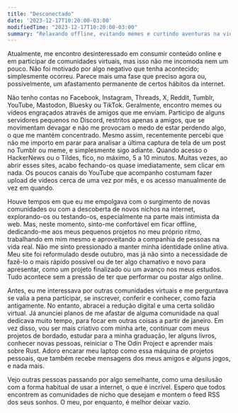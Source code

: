 ```yaml
---
title: "Desconectado"
date: '2023-12-17T10:20:00-03:00'
modifiedTime: "2023-12-17T10:20:00-03:00"
summary: "Relaxando offline, evitando memes e curtindo aventuras na vida real!"
---
```


Atualmente, me encontro desinteressado em consumir conteúdo online e em participar de comunidades virtuais, mas isso não me incomoda nem um pouco. Não foi motivado por algo negativo que tenha acontecido; simplesmente ocorreu. Parece mais uma fase que preciso agora ou, possivelmente, um afastamento permanente de certos hábitos da internet.

Não tenho contas no Facebook, Instagram, Threads, X, Reddit, Tumblr, YouTube, Mastodon, Bluesky ou TikTok. Geralmente, encontro memes ou vídeos engraçados através de amigos que me enviam. Participo de alguns servidores pequenos no Discord, restritos apenas a amigos, que se movimentam devagar e não me provocam o medo de estar perdendo algo, o que me mantém concentrado. Mesmo assim, recentemente percebi que não me importo em parar para analisar a última captura de tela de um post no Tumblr ou meme, e simplesmente sigo adiante. Quando acesso o HackerNews ou o Tildes, fico, no máximo, 5 a 10 minutos. Muitas vezes, ao abrir esses sites, acabo fechando-os quase imediatamente, sem clicar em nada. Os poucos canais do YouTube que acompanho costumam fazer upload de vídeos cerca de uma vez por mês, e os acesso manualmente de vez em quando.

Houve tempos em que eu me empolgava com o surgimento de novas comunidades ou com a descoberta de novos nichos na internet, explorando-os ou testando-os, especialmente na parte mais intimista da web. Mas, neste momento, sinto-me confortável em ficar offline, dedicando-me aos meus pequenos projetos no meu próprio ritmo, trabalhando em mim mesmo e aproveitando a companhia de pessoas na vida real. Não me sinto pressionado a manter minha identidade online ativa. Meu site foi reformulado desde outubro, mas já não sinto a necessidade de fazê-lo o mais rápido possível ou de ter algo chamativo e novo para apresentar, como um projeto finalizado ou um avanço nos meus estudos. Tudo acontece sem a pressão de ter que performar ou postar algo online.

Antes, eu me interessava por outras comunidades virtuais e me perguntava se valia a pena participar, se inscrever, conferir e conhecer, como fazia antigamente. No entanto, abracei a redução digital e uma certa solidão virtual. Já anunciei planos de me afastar de alguma comunidade na qual dedicava muito tempo, para focar em outras coisas a partir de janeiro. Em vez disso, vou ser mais criativo com minha arte, continuar com meus projetos de bordado, estudar para a minha graduação, ler alguns livros, conhecer novas pessoas, reiniciar o The Odin Project e aprender mais sobre Rust. Adoro encarar meu laptop como essa máquina de projetos pessoais, que também recebe mensagens dos meus amigos e alguns jogos, e nada mais.

Vejo outras pessoas passando por algo semelhante, como uma desilusão com a forma habitual de usar a internet, o que é incrível. Espero que todos encontrem as comunidades de nicho que desejam e montem o feed RSS dos seus sonhos. O meu, por enquanto, é melhor deixar vazio.